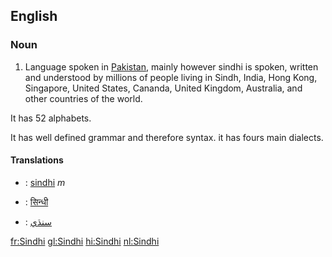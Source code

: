 == English ==

=== Noun ===

#Language spoken in [[Pakistan]], mainly however sindhi is spoken, written and understood by millions of people living in Sindh, India, Hong Kong, Singapore, United States, Cananda, United Kingdom, Australia, and other countries of the world.

It has 52 alphabets.

It has well defined grammar and therefore syntax. it has fours main dialects.



==== Translations ====

*{{fr}}: [[sindhi]] ''m''
*{{hi}}: [[सिन्धी]]
*{{ar}}: [[سنڌي]]
[[fr:Sindhi]]
[[gl:Sindhi]]
[[hi:Sindhi]]
[[nl:Sindhi]]